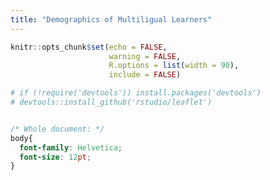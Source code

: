 ```yaml
---
title: "Demographics of Multiligual Learners"
---
```


```r
knitr::opts_chunk$set(echo = FALSE,
                      warning = FALSE,
                      R.options = list(width = 90),
                      include = FALSE)
```


```r
# if (!require('devtools')) install.packages('devtools')
# devtools::install_github('rstudio/leaflet')
```


```r

```

```css
/* Whole document: */
body{
  font-family: Helvetica;
  font-size: 12pt;
}
```